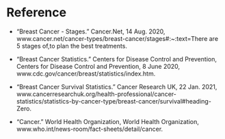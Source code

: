 # Reference

* “Breast Cancer - Stages.” Cancer.Net, 14 Aug. 2020, www.cancer.net/cancer-types/breast-cancer/stages#:~:text=There are 5 stages of,to plan the best treatments.

* “Breast Cancer Statistics.” Centers for Disease Control and Prevention, Centers for Disease Control and Prevention, 8 June 2020, www.cdc.gov/cancer/breast/statistics/index.htm.

* “Breast Cancer Survival Statistics.” Cancer Research UK, 22 Jan. 2021, www.cancerresearchuk.org/health-professional/cancer-statistics/statistics-by-cancer-type/breast-cancer/survival#heading-Zero.

* “Cancer.” World Health Organization, World Health Organization, www.who.int/news-room/fact-sheets/detail/cancer.
